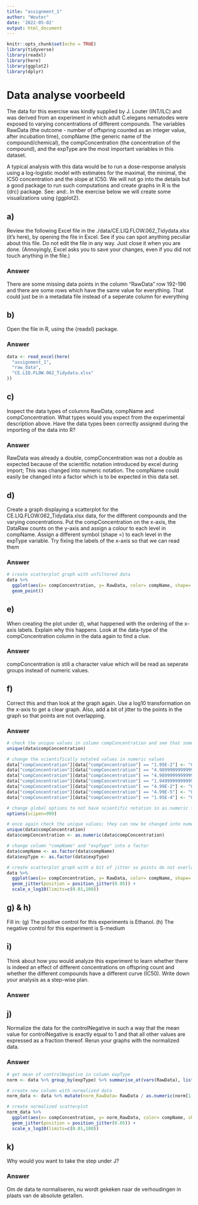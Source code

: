 ```yaml
---
title: "assignment_1"
author: "Wouter"
date: '2022-05-02'
output: html_document
---
```


```r
knitr::opts_chunk$set(echo = TRUE)
library(tidyverse)
library(readxl)
library(here)
library(ggplot2)
library(dplyr)
```

# Data analyse voorbeeld

The data for this exercise was kindly supplied by J. Louter (INT/ILC) and was derived from an experiment in which adult C.elegans nematodes were exposed to varying concentrations of different compounds. The variables RawData (the outcome - number of offspring counted as an integer value, after incubation time), compName (the generic name of the compound/chemical), the compConcentration (the concentration of the compound), and the expType are the most important variables in this dataset.

A typical analysis with this data would be to run a dose-response analysis using a log-logistic model with estimates for the maximal, the minimal, the IC50 concentration and the slope at IC50. We will not go into the details but a good package to run such computations and create graphs in R is the {drc} package. See: and:. In the exercise below we will create some visualizations using {ggplot2}.

## a)
Review the following Excel file in the ./data/CE.LIQ.FLOW.062_Tidydata.xlsx (it’s here), by opening the file in Excel. See if you can spot anything peculiar about this file. Do not edit the file in any way. Just close it when you are done. (Annoyingly, Excel asks you to save your changes, even if you did not touch anything in the file.)

### Answer
There are some missing data points in the column "RawData" row 192-196 and there are some rows which have the same value for everything. That could just be in a metadata file instead of a seperate column for everything

## b)
Open the file in R, using the {readxl} package.

### Answer
```r
data <- read_excel(here(
  "assignment_1",
  "raw_data",
  "CE.LIQ.FLOW.062_Tidydata.xlsx"
))
```

## c)
Inspect the data types of columns RawData, compName and compConcentration. What types would you expect from the experimental description above. Have the data types been correctly assigned during the importing of the data into R?

### Answer
RawData was already a double, compConcentration was not a double as expected because of the scientific notation introduced by excel during import; This was changed into numeric notation. The compName could easily be changed into a factor which is to be expected in this data set. 

## d)
Create a graph displaying a scatterplot for the CE.LIQ.FLOW.062_Tidydata.xlsx data, for the different compounds and the varying concentrations. Put the compConcentration on the x-axis, the DataRaw counts on the y-axis and assign a colour to each level in compName. Assign a different symbol (shape =) to each level in the expType variable. Try fixing the labels of the x-axis so that we can read them

### Answer
```r
# create scatterplot graph with unfiltered data
data %>%
  ggplot(aes(x= compConcentration, y= RawData, color= compName, shape= expType)) +
  geom_point()
```

## e)
When creating the plot under d), what happened with the ordering of the x-axis labels. Explain why this happens. Look at the data-type of the compConcentration column in the data again to find a clue.

### Answer

compConcentration is still a character value which will be read as seperate groups instead of numeric values.

## f)
Correct this and than look at the graph again. Use a log10 transformation on the x-axis to get a clear graph. Also, add a bit of jitter to the points in the graph so that points are not overlapping.

### Answer
```r
# check the unique values in column compConcentration and see that some of the values are in scientific notation which causes the values to be read as character instead of numeric
unique(data$compConcentration)

# change the scientifically notated values in numeric values
data["compConcentration"][data["compConcentration"] == "1.95E-2"] <- "0.0195"
data["compConcentration"][data["compConcentration"] == "4.9899999999999996E-3"] <- "0.0049899999999999996"
data["compConcentration"][data["compConcentration"] == "4.9899999999999999E-4"] <- "0.00049899999999999999"
data["compConcentration"][data["compConcentration"] == "1.9499999999999999E-3"] <- "0.0019499999999999999"
data["compConcentration"][data["compConcentration"] == "4.99E-2"] <- "0.0499"
data["compConcentration"][data["compConcentration"] == "4.99E-5"] <- "0.0000499"
data["compConcentration"][data["compConcentration"] == "1.95E-4"] <- "0.000195"

# change global options to not have scientific notation in as.numeric function
options(scipen=999)

# once again check the unique values; they can now be changed into numeric values
unique(data$compConcentration)
data$compConcentration <- as.numeric(data$compConcentration)

# change column "compName" and "expType" into a factor
data$compName <- as.factor(data$compName)
data$expType <- as.factor(data$expType)

# create scatterplot graph with a bit of jitter so points do not overlap
data %>%
  ggplot(aes(x= compConcentration, y= RawData, color= compName, shape= expType)) +
  geom_jitter(position = position_jitter(0.05)) +
  scale_x_log10(limits=c(0.01,100))
```

## g) & h)
Fill in: (g) The positive control for this experiments is Ethanol. (h) The negative control for this experiment is S-medium

## i)
Think about how you would analyze this experiment to learn whether there is indeed an effect of different concentrations on offspring count and whether the different compounds have a different curve (IC50). Write down your analysis as a step-wise plan.

### Answer


## j)
Normalize the data for the controlNegative in such a way that the mean value for controlNegative is exactly equal to 1 and that all other values are expressed as a fraction thereof. Rerun your graphs with the normalized data.

### Answer
```r
# get mean of controlNegative in column expType
norm <- data %>% group_by(expType) %>% summarise_at(vars(RawData), list(name=mean))

# create new column with normalized data
norm_data <- data %>% mutate(norm_RawData= RawData / as.numeric(norm[1,2]))

# create normalized scatterplot
norm_data %>%
  ggplot(aes(x= compConcentration, y= norm_RawData, color= compName, shape= expType)) +
  geom_jitter(position = position_jitter(0.05)) +
  scale_x_log10(limits=c(0.01,100))
```

## k)
Why would you want to take the step under J?

### Answer
Om de data te normaliseren, nu wordt gekeken naar de verhoudingen in plaats van de absolute getallen. 
